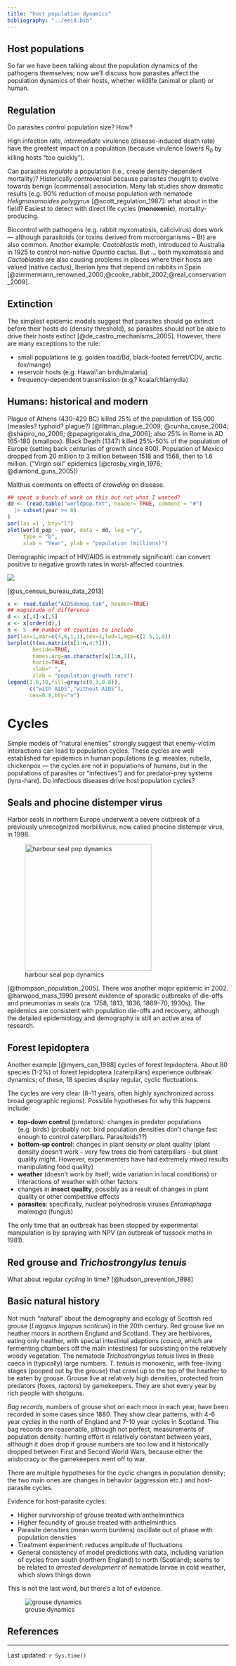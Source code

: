 ```yaml
---
title: "host population dynamics"
bibliography: "../eeid.bib"
---
```


## Host populations

So far we have been talking about the population dynamics of the
pathogens themselves; now we'll discuss how parasites affect the
population dynamics of their hosts, whether wildlife (animal or plant)
or human.

## Regulation

Do parasites control population size? How?

High infection rate, *intermediate* virulence (disease-induced death rate) have the greatest impact on a population (because virulence lowers $R_0$ by killing hosts "too quickly").

Can parasites *regulate* a population (i.e., create density-dependent
mortality)? Historically controversial because parasites thought to
evolve towards benign (commensal) association. Many lab studies show
dramatic results (e.g. 90% reduction of mouse population with nematode
*Heligmosomoides polygyrus* [@scott_regulation_1987]: what about in the field? Easiest to detect with direct life cycles (**monoxenic**), mortality-producing.

Biocontrol with pathogens (e.g. rabbit myxomatosis, calicivirus) does
work --- although parasitoids (or toxins derived from microorganisms --
Bt) are also common. Another example: *Cactoblastis* moth, introduced to
Australia in 1925 to control non-native *Opuntia* cactus. But ... both
myxomatosis and *Cactoblastis* are also causing problems in places where
their hosts  are valued (native cactus), Iberian lynx that
depend on rabbits in Spain [@zimmermann_renowned_2000;@cooke_rabbit_2002;@real_conservation_2009].

## Extinction

The simplest epidemic models suggest that parasites should go extinct
before their hosts do (density threshold), so parasites should not be
able to drive their hosts extinct [@de_castro_mechanisms_2005]. However, there are many exceptions
to the rule:

- small populations (e.g. golden toad/Bd, black-footed ferret/CDV, arctic fox/mange)
- reservoir hosts (e.g. Hawai'ian birds/malaria)
- frequency-dependent transmission (e.g.? koala/chlamydia)

## Humans: historical and modern

Plague of Athens (430-429 BC) killed 25% of the population of 155,000
(measles? typhoid? plague?) [@littman_plague_2009; @cunha_cause_2004; @shapiro_no_2006; @papagrigorakis_dna_2006]; also 25% in Rome in AD 165-180 (smallpox). Black Death
(1347) killed 25%-50% of the population of Europe (setting back
centuries of growth since 800). Population of Mexico dropped from 20
million to 3 million between 1518 and 1568, then to 1.6 million.
("Virgin soil" epidemics [@crosby_virgin_1976; @diamond_guns_2005])

Malthus comments on effects of *crowding* on disease.

```r
## spent a bunch of work on this but not what I wanted?
dd <- (read.table("worldpop.txt", header= TRUE, comment = "#")
  |> subset(year >= 0)
)
par(las =1 , bty="l")
plot(world_pop ~ year, data = dd, log ="y",
     type = "b",
     xlab = "Year", ylab = "population (millions)")
```

Demographic impact of HIV/AIDS is extremely significant: can convert
positive to negative growth rates in worst-affected countries.

![](pix/aids_impact.png) 

[@us_census_bureau_data_2013]

```r
x <- read.table("AIDSdemog.tab", header=TRUE)
## magnitude of difference
d <- x[,4]-x[,5]
x <- x[order(d),]
n <- 5  ## number of counties to include
par(las=1,mar=c(4,6,1,1),cex=1,lwd=1,mgp=c(2.5,1,0))
barplot(t(as.matrix(x[1:n,4:5])),
        beside=TRUE,
        names.arg=as.character(x[1:n,1]),
        horiz=TRUE,
        xlab=" ",
        xlab = "population growth rate")
legend(1.6,10,fill=gray(c(0.3,0.8)),
       c("with AIDS","without AIDS"),
       cex=0.8,bty="n")
```

# Cycles

Simple models of "natural enemies" strongly suggest that enemy-victim
interactions can lead to population cycles. These cycles are well
established for epidemics in human populations (e.g. measles, rubella,
chickenpox --- the cycles are not in populations of humans, but in the
populations of parasites or "infectives") and for predator-prey systems
(lynx-hare). Do infectious diseases drive host population cycles?

## Seals and phocine distemper virus

Harbor seals in northern Europe underwent a severe outbreak of a
previously unrecognized morbillivirus, now called phocine distemper
virus, in 1998.

![harbour seal pop dynamics](pix/lonergan_pdv.png){height="3in"}

[@thompson_population_2005]. There was another major epidemic in
2002. @harwood_mass_1990 present evidence of sporadic outbreaks of
die-offs and pneumonias in seals (ca. 1758, 1813, 1836, 1869--70,
1930s). The epidemics are consistent with population die-offs and
recovery, although the detailed epidemiology and demography is still an
active area of research.

## Forest lepidoptera

Another example [@myers_can_1988] cycles of forest lepidoptera. About 80 species (1-2%)
of forest lepidoptera (caterpillars) experience outbreak dynamics; of
these, 18 species display regular, cyclic fluctuations.

The cycles are very clear (8--11 years, often highly synchronized across
broad geographic regions). Possible hypotheses for why this happens
include:

- **top-down control** (predators): changes in predator populations (e.g. birds)
(probably not: bird population densities don't change fast enough to
control caterpillars. Parasitoids??)
- **bottom-up control**: changes in plant density *or* plant quality
(plant density doesn't work - very few trees die from caterpillars -
but plant quality might. However, experimenters have had extremely
mixed results manipulating food quality)
- **weather** (doesn't work by itself; wide variation in local conditions)
or interactions of weather with other factors
- changes in **insect quality**, possibly as a result of changes in plant
quality or other competitive effects
- **parasites**: specifically, nuclear polyhedrosis viruses *Entomophaga maimaiga* (fungus)

The only time that an outbreak has been stopped by experimental manipulation is
by spraying with NPV (an outbreak of tussock moths in 1981).

## Red grouse and *Trichostrongylus tenuis*

What about regular *cycling* in time?  [@hudson_prevention_1998]

## Basic natural history

Not much "natural" about the demography and ecology of Scottish
red grouse (*Lagopus lagopus scoticus*) in the 20th century. Red grouse
live on heather moors in northern England and Scotland. They are
herbivores, eating only heather, with special intestinal adaptions
(*caeca*, which are fermenting chambers off the main intestines) for
subsisting on the relatively woody vegetation. The nematode
*Trichostrongylus tenuis* lives in these caeca in (typically) large
numbers. *T. tenuis* is monoxenic, with free-living stages (pooped out
by the grouse) that crawl up to the top of the heather to be eaten by
grouse. Grouse live at relatively high densities, protected from
predators (foxes, raptors) by gamekeepers. They are shot every year by
rich people with shotguns.

*Bag records*, numbers of grouse shot on each moor in each year, have
been recorded in some cases since 1880. They show clear patterns, with
4-6 year cycles in the north of England and 7-10 year cycles in
Scotland. The bag records are reasonable, although not perfect,
measurements of population density: hunting effort is relatively
constant between years, although it does drop if grouse numbers are too
low and it historically dropped between First and Second World Wars,
because either the aristocracy or the gamekeepers went off to war.

There are multiple hypotheses for the cyclic changes in population
density; the two main ones are changes in behavior (aggression etc.) and
host-parasite cycles.

Evidence for host-parasite cycles:

- Higher survivorship of grouse treated with anthelminthics
- Higher fecundity of grouse treated with anthelminthics
- Parasite densities (mean worm burdens) oscillate out of phase with
population densities
- Treatment experiment: reduces amplitude of fluctuations
-   General consistency of model predictions with data, including
variation of cycles from south (northern England) to north
(Scotland); seems to be related to *arrested development* of
nematode larvae in cold weather, which slows things down

This is not the last word, but there's a lot of evidence.

![grouse dynamics](pix/hudson_grouse.png)

##  References
 
::: {#refs}
:::

---

Last updated: `r Sys.time()`
